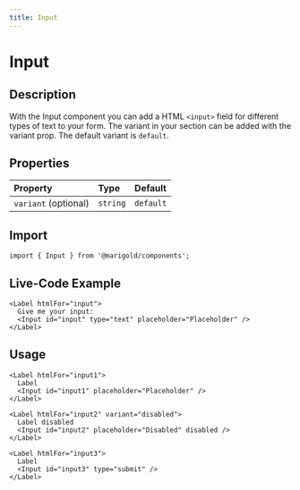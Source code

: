 ```yaml
---
title: Input
---
```


# Input

## Description

With the Input component you can add a HTML `<input>` field for different types of text to your form.
The variant in your section can be added with the variant prop. The default variant is `default`.

## Properties

| Property             | Type     | Default   |
| :------------------- | :------- | :-------- |
| `variant` (optional) | `string` | `default` |

## Import

```tsx code
import { Input } from '@marigold/components';
```

## Live-Code Example

```tsx live
<Label htmlFor="input">
  Give me your input:
  <Input id="input" type="text" placeholder="Placeholder" />
</Label>
```

## Usage

```tsx
<Label htmlFor="input1">
  Label
  <Input id="input1" placeholder="Placeholder" />
</Label>
```

```tsx
<Label htmlFor="input2" variant="disabled">
  Label disabled
  <Input id="input2" placeholder="Disabled" disabled />
</Label>
```

```tsx
<Label htmlFor="input3">
  Label
  <Input id="input3" type="submit" />
</Label>
```
